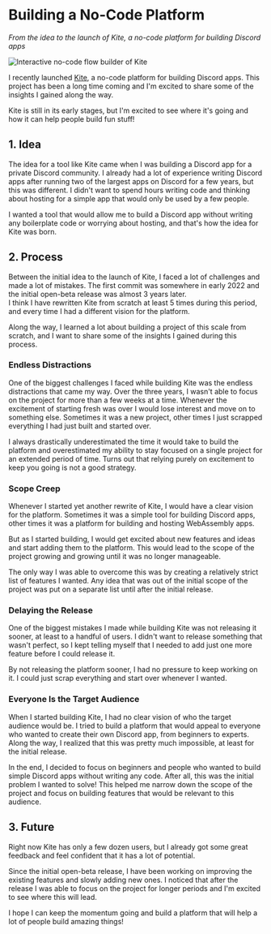 <title>Building a No-Code Platform</title>

# Building a No-Code Platform

_From the idea to the launch of Kite, a no-code platform for building Discord apps_

<PostDate date="2024-10-08" />

![Interactive no-code flow builder of Kite](/kite-flow.webp)

I recently launched [Kite](https://kite.onl), a no-code platform for building Discord apps. This project has been a long time coming and I'm excited to share some of the insights I gained along the way.

Kite is still in its early stages, but I'm excited to see where it's going and how it can help people build fun stuff!

## 1. Idea

The idea for a tool like Kite came when I was building a Discord app for a private Discord community.
I already had a lot of experience writing Discord apps after running two of the largest apps on Discord for a few years, but this was different.
I didn't want to spend hours writing code and thinking about hosting for a simple app that would only be used by a few people.

I wanted a tool that would allow me to build a Discord app without writing any boilerplate code or worrying about hosting, and that's how the idea for Kite was born.

## 2. Process

Between the initial idea to the launch of Kite, I faced a lot of challenges and made a lot of mistakes.
The first commit was somewhere in early 2022 and the initial open-beta release was almost 3 years later.  
I think I have rewritten Kite from scratch at least 5 times during this period, and every time I had a different vision for the platform.

Along the way, I learned a lot about building a project of this scale from scratch, and I want to share some of the insights I gained during this process.

### Endless Distractions

One of the biggest challenges I faced while building Kite was the endless distractions that came my way.
Over the three years, I wasn't able to focus on the project for more than a few weeks at a time.
Whenever the excitement of starting fresh was over I would lose interest and move on to something else.
Sometimes it was a new project, other times I just scrapped everything I had just built and started over.

I always drastically underestimated the time it would take to build the platform and overestimated my ability to stay focused on a single project for an extended period of time.
Turns out that relying purely on excitement to keep you going is not a good strategy.

### Scope Creep

Whenever I started yet another rewrite of Kite, I would have a clear vision for the platform.
Sometimes it was a simple tool for building Discord apps, other times it was a platform for building and hosting WebAssembly apps.

But as I started building, I would get excited about new features and ideas and start adding them to the platform.
This would lead to the scope of the project growing and growing until it was no longer manageable.

The only way I was able to overcome this was by creating a relatively strict list of features I wanted.
Any idea that was out of the initial scope of the project was put on a separate list until after the initial release.

### Delaying the Release

One of the biggest mistakes I made while building Kite was not releasing it sooner, at least to a handful of users.
I didn't want to release something that wasn't perfect, so I kept telling myself that I needed to add just one more feature before I could release it.

By not releasing the platform sooner, I had no pressure to keep working on it. I could just scrap everything and start over whenever I wanted.

### Everyone Is the Target Audience

When I started building Kite, I had no clear vision of who the target audience would be.
I tried to build a platform that would appeal to everyone who wanted to create their own Discord app, from beginners to experts.
Along the way, I realized that this was pretty much impossible, at least for the initial release.

In the end, I decided to focus on beginners and people who wanted to build simple Discord apps without writing any code.
After all, this was the initial problem I wanted to solve!
This helped me narrow down the scope of the project and focus on building features that would be relevant to this audience.

## 3. Future

Right now Kite has only a few dozen users, but I already got some great feedback and feel confident that it has a lot of potential.

Since the initial open-beta release, I have been working on improving the existing features and slowly adding new ones.
I noticed that after the release I was able to focus on the project for longer periods and I'm excited to see where this will lead.

I hope I can keep the momentum going and build a platform that will help a lot of people build amazing things!
